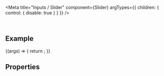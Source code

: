 
<Meta
  title="Inputs / Slider"
  component={Slider}
  argTypes={{
    children: { control: { disable: true } }
  }}
/>

<DocsHeader since="0.13.0" />

<br />

## Example

<Canvas>
  <Story name="Default">
    {(args) => {
      return <Slider {...args} />;
    }}
  </Story>
</Canvas>

## Properties

<ArgsTableWithNote story="." />

<Description />

<Footer />
